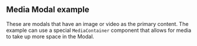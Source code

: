 
<Meta title="Examples/Media Modal" />

## Media Modal example

These are modals that have an image or video as the primary content. The example can use a special
`MediaContainer` component that allows for media to take up more space in the Modal.

<CodeExamplePreview code={BasicExample} />
